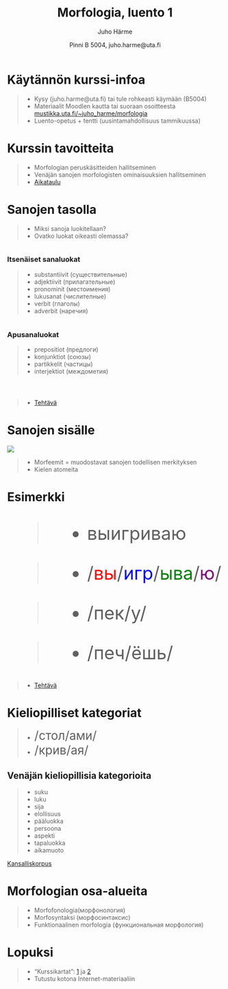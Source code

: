 % Morfologia, luento 1
% Juho Härme
% Pinni B 5004, juho.harme@uta.fi


# Käytännön kurssi-infoa

>- Kysy (juho.harme@uta.fi) tai tule rohkeasti käymään (B5004)
>- Materiaalit Moodlen kautta tai suoraan osoitteesta [mustikka.uta.fi/~juho_harme/morfologia](http://mustikka.uta.fi/~juho_harme/morfologia/index.html) 
>- Luento-opetus + tentti (uusintamahdollisuus tammikuussa)

# Kurssin tavoitteita

>- Morfologian peruskäsitteiden hallitseminen
>- Venäjän sanojen morfologisten ominaisuuksien hallitseminen
>- [Aikataulu](https://mustikka.uta.fi/~juho_harme/morfologia/#kurssin-aikataulu)

# Sanojen tasolla

>- Miksi sanoja luokitellaan?
>- Ovatko luokat oikeasti olemassa?


<div class='incremental'>

<div style='float:left;' class='incremental'>

### Itsenäiset sanaluokat

>- substantiivit (существительные)
>- adjektiivit (прилагательные)
>- pronominit (местоимения)
>- lukusanat (числителные)
>- verbit (глаголы)
>- adverbit (наречия)

</div>

<div style='float:left;' class='incremental'>

### Apusanaluokat

>- prepositiot (предлоги)
>- konjunktiot (союзы)
>- partikkelit (частицы)
>- interjektiot (междометия)

</div>


</div>

<div style='clear:left;padding-top:2em;'>

>- [Tehtävä](../tehtavat/luento1.pdf)

</div>

# Sanojen sisälle


<div class='incremental'>![](http://www.clker.com/cliparts/p/B/S/D/v/A/blank-pill-bottle-md.png)


>- Morfeemit = muodostavat sanojen todellisen merkityksen
>- Kielen atomeita


</div>

# Esimerkki

<div class="incremental" style="font-size:300%;">
>- выигриваю
</div>

<div class="incremental" style="font-size:300%;">
>- /<span style="color:red">вы</span>/<span style="color:blue">игр</span>/<span style="color:green">ыва</span>/<span style="color:purple">ю</span>/
</div>

<div class="incremental" style="font-size:300%;">
>- /пек/у/
</div>

<div class="incremental" style="font-size:300%;">
>- /печ/ёшь/
</div>

<div class="incremental" style="font-size:100%;">
>- [Tehtävä](../tehtavat/luento1.pdf)
</div>

<!-- 1. KYSY: Mitä kukin näistä morfeista tuo sanaan? Minkä merkityksen? -->
<!-- 2. HUOMAUTA: petsh ja pek ovat samaa *morfeemia* -->
<!-- 3. HUOMAUTA: läheskään aina ei väliä, puhuuko morfista vai morfeemista -->

# Kieliopilliset kategoriat

>- <span style='font-size:200%;'>/стол/ами/</span>
>- <span style='font-size:200%;'>/крив/ая/</span>

<div class='incremental'>
## Venäjän kieliopillisia kategorioita
</div>

>- suku
>- luku
>- sija
>- elollisuus
>- pääluokka
>- persoona
>- aspekti
>- tapaluokka
>- aikamuoto

[Kansalliskorpus](http://www.ruscorpora.ru)

# Morfologian osa-alueita

>- Morfofonologia(морфонология)
>- Morfosyntaksi (морфосинтаксис)
>- Funktionaalinen morfologia (функциональная морфология)

# Lopuksi 

>- "Kurssikartat": [1](https://mustikka.uta.fi/~juho_harme/morfologia/materiaalit/kurssikartta1.pdf) ja [2](https://mustikka.uta.fi/~juho_harme/morfologia/materiaalit/kurssikartta2.pdf)
>- Tutustu kotona Internet-materiaaliin


<!--  pandoc -f markdown -s luento1.Rmd -t slideous -o luento1.html --self-contained --include-in-header=fontheader.html --smart -->

<!--
<table class="incremental" style="visibility: visible;">
<tr class="evn incremental" style="visibility: visible;"><td>Page Down </td><td>next slide </td></tr>
</table>
-->
